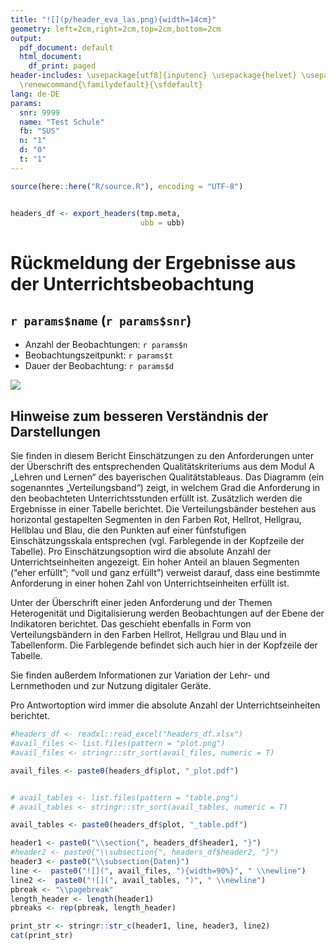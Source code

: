 ```yaml
---
title: "![](p/header_eva_las.png){width=14cm}"
geometry: left=2cm,right=2cm,top=2cm,bottom=2cm
output:
  pdf_document: default
  html_document:
    df_print: paged
header-includes: \usepackage[utf8]{inputenc} \usepackage{helvet} \usepackage{pdflscape} \usepackage{xcolor} \usepackage{tcolorbox}
  \renewcommand{\familydefault}{\sfdefault}
lang: de-DE
params:
  snr: 9999
  name: "Test Schule"
  fb: "SUS"
  n: "1"
  d: "0"
  t: "1"
---
```


```r
source(here::here("R/source.R"), encoding = "UTF-8")


headers_df <- export_headers(tmp.meta, 
                             ubb = ubb)

```

# Rückmeldung der Ergebnisse aus der Unterrichtsbeobachtung

## `r params$name` (`r params$snr`)

-   Anzahl der Beobachtungen: `r params$n`
-   Beobachtungszeitpunkt: `r params$t`
-   Dauer der Beobachtung: `r params$d`

![](graphic_title_ubb.png)

\newpage

## Hinweise zum besseren Verständnis der Darstellungen

Sie finden in diesem Bericht Einschätzungen zu den Anforderungen unter der Überschrift des entsprechenden Qualitätskriteriums aus dem Modul A „Lehren und Lernen“ des bayerischen Qualitätstableaus. Das Diagramm (ein sogenanntes „Verteilungsband“) zeigt, in welchem Grad die Anforderung in den beobachteten Unterrichtsstunden erfüllt ist. Zusätzlich werden die Ergebnisse in einer Tabelle berichtet. Die Verteilungsbänder bestehen aus horizontal gestapelten Segmenten in den Farben Rot, Hellrot, Hellgrau, Hellblau und Blau, die den Punkten auf einer fünfstufigen Einschätzungsskala entsprechen (vgl. Farblegende in der Kopfzeile der Tabelle). Pro Einschätzungsoption wird die absolute Anzahl der Unterrichtseinheiten angezeigt. Ein hoher Anteil an blauen Segmenten ("eher erfüllt"; "voll und ganz erfüllt") verweist darauf, dass eine bestimmte Anforderung in einer hohen Zahl von Unterrichtseinheiten erfüllt ist. 


Unter der Überschrift einer jeden Anforderung und der Themen Heterogenität und Digitalisierung werden Beobachtungen auf der Ebene der Indikatoren berichtet. Das geschieht ebenfalls in Form von Verteilungsbändern in den Farben Hellrot, Hellgrau und Blau und in Tabellenform. Die Farblegende befindet sich auch hier in der Kopfzeile der Tabelle. 


Sie finden außerdem Informationen zur Variation der Lehr- und Lernmethoden und zur Nutzung digitaler Geräte. 


Pro Antwortoption wird immer die absolute Anzahl der Unterrichtseinheiten berichtet.


\pagebreak

```r
#headers_df <- readxl::read_excel("headers_df.xlsx")
#avail_files <- list.files(pattern = "plot.png")
#avail_files <- stringr::str_sort(avail_files, numeric = T)

avail_files <- paste0(headers_df$plot, "_plot.pdf")


# avail_tables <- list.files(pattern = "table.png")
# avail_tables <- stringr::str_sort(avail_tables, numeric = T)

avail_tables <- paste0(headers_df$plot, "_table.pdf")

header1 <- paste0("\\section{", headers_df$header1, "}")
#header2 <- paste0("\\subsection{", headers_df$header2, "}")
header3 <- paste0("\\subsection{Daten}")
line <-  paste0("![](", avail_files, "){width=90%}", " \\newline")
line2 <-  paste0("![](", avail_tables, ")", " \\newline")
pbreak <- "\\pagebreak"
length_header <- length(header1)
pbreaks <- rep(pbreak, length_header)

print_str <- stringr::str_c(header1, line, header3, line2)
cat(print_str)
```
